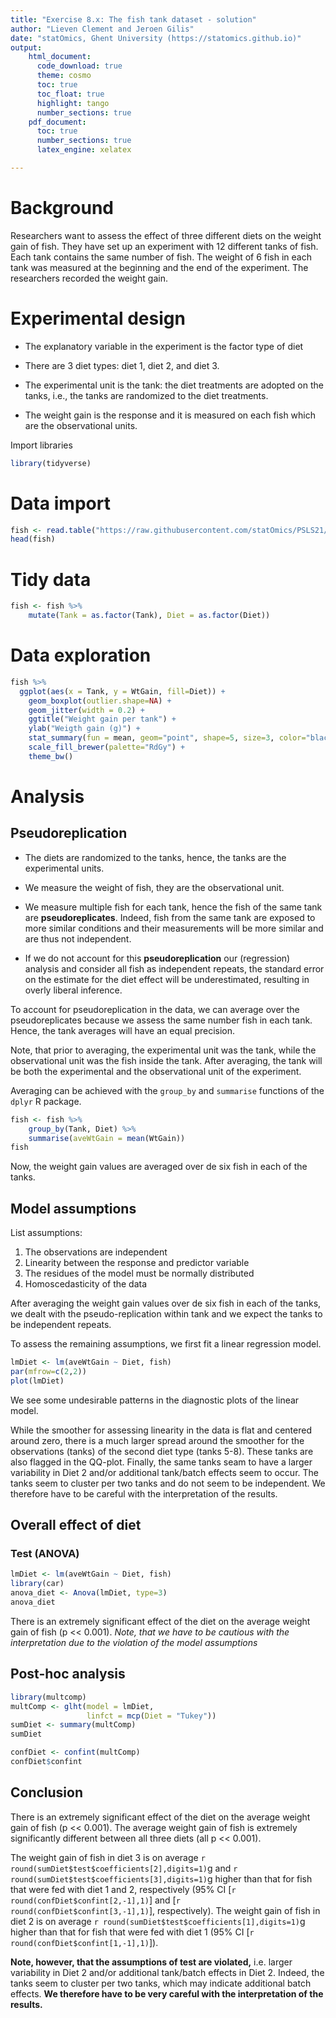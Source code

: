 ```yaml
---
title: "Exercise 8.x: The fish tank dataset - solution"   
author: "Lieven Clement and Jeroen Gilis"
date: "statOmics, Ghent University (https://statomics.github.io)"  
output:
    html_document:
      code_download: true    
      theme: cosmo
      toc: true
      toc_float: true
      highlight: tango
      number_sections: true
    pdf_document:
      toc: true
      number_sections: true
      latex_engine: xelatex

---
```


# Background 

Researchers want to assess the effect of three different diets on the weight 
gain of fish. They have set up an experiment with 12 different tanks of fish. 
Each tank contains the same number of fish. The weight of 6 fish in each tank 
was measured at the beginning and the end of the experiment. The researchers 
recorded the weight gain.

# Experimental design

- The explanatory variable in the experiment is the factor type of diet

- There are 3 diet types: diet 1, diet 2, and diet 3.

- The experimental unit is the tank: the diet treatments are adopted on the 
tanks, i.e., the tanks are randomized to the diet treatments.

- The weight gain is the response and it is measured on each fish which are 
the observational units.

Import libraries

```r
library(tidyverse)
```

# Data import

```r
fish <- read.table("https://raw.githubusercontent.com/statOmics/PSLS21/data/fishTank.txt",header=TRUE)
head(fish)
```

# Tidy data

```r
fish <- fish %>%
    mutate(Tank = as.factor(Tank), Diet = as.factor(Diet))
```

# Data exploration

```r
fish %>%
  ggplot(aes(x = Tank, y = WtGain, fill=Diet)) +
    geom_boxplot(outlier.shape=NA) + 
    geom_jitter(width = 0.2) +
    ggtitle("Weight gain per tank") +
    ylab("Weigth gain (g)") + 
    stat_summary(fun = mean, geom="point", shape=5, size=3, color="black", fill="black") +
    scale_fill_brewer(palette="RdGy") +
    theme_bw()
```

# Analysis

## Pseudoreplication

- The diets are randomized to the tanks, hence, the tanks are the experimental units. 
- We measure the weight of fish, they are the observational unit. 
- We measure multiple fish for each tank, hence  the fish of the same tank are **pseudoreplicates**. Indeed, fish from the same tank are exposed to more similar conditions and their measurements will be more similar and are thus not independent. 

- If we do not account for this 
**pseudoreplication** our (regression) analysis and consider all fish as independent repeats, the standard error on the estimate for the diet effect will be underestimated, resulting in overly liberal inference.

To account for pseudoreplication in the data, we can average over the pseudoreplicates because we assess the same number fish in each tank. 
Hence, the tank averages will have an equal precision. 

Note, that prior to averaging, the experimental unit was the tank, while the
observational unit was the fish inside the tank. After averaging, the tank
will be both the experimental and the observational unit of the experiment.
 
Averaging can be achieved with the `group_by` and `summarise` functions of 
the `dplyr` R package.

```r
fish <- fish %>% 
    group_by(Tank, Diet) %>%
    summarise(aveWtGain = mean(WtGain))
fish
```

Now, the weight gain values are averaged over de six fish in each of the tanks.

## Model assumptions

List assumptions:

1. The observations are independent
2. Linearity between the response and predictor variable
3. The residues of the model must be normally distributed
4. Homoscedasticity of the data

After averaging the weight gain values over de six fish in each of the tanks,
we dealt with the pseudo-replication within tank and we expect the tanks to be independent repeats. 

To assess the remaining assumptions, we first fit a linear regression model.

```r
lmDiet <- lm(aveWtGain ~ Diet, fish)
par(mfrow=c(2,2))
plot(lmDiet)
```

We see some undesirable patterns in the diagnostic plots of the linear model.

While the smoother for assessing linearity in the data is flat and centered
around zero, there is a much larger spread around the smoother for the 
observations (tanks) of the second diet type (tanks 5-8). These tanks are
also flagged in the QQ-plot. Finally, the same tanks seam to have a larger variability in Diet 2 and/or additional tank/batch effects seem to occur. The tanks seem to cluster per two tanks and do not seem to be independent. We therefore have to be careful with the interpretation of the results.


## Overall effect of diet

### Test (ANOVA)

```r
lmDiet <- lm(aveWtGain ~ Diet, fish)
library(car)
anova_diet <- Anova(lmDiet, type=3)
anova_diet
```

There is an extremely significant effect of the diet on the average weight gain of fish (p << 0.001). 
*Note, that we have to be cautious with the interpretation due to the violation of the model assumptions*

## Post-hoc analysis

```r
library(multcomp)
multComp <- glht(model = lmDiet, 
                 linfct = mcp(Diet = "Tukey"))
sumDiet <- summary(multComp)
sumDiet
```

```r
confDiet <- confint(multComp)
confDiet$confint
```

## Conclusion

There is an extremely significant effect of the diet on the average weight gain of fish (p << 0.001). 
The average weight gain of fish is extremely significantly different between all three diets (all p << 0.001). 

The weight gain of fish in diet 3 is on average `r round(sumDiet$test$coefficients[2],digits=1)`g and `r round(sumDiet$test$coefficients[3],digits=1)`g higher than that for fish that were fed with diet 1 and 2, respectively (95% CI
[`r round(confDiet$confint[2,-1],1)`] and [`r round(confDiet$confint[3,-1],1)`], respectively).
The weight gain of fish in diet 2 is on average `r round(sumDiet$test$coefficients[1],digits=1)`g higher than that for fish that were fed with diet 1 (95% CI
[`r round(confDiet$confint[1,-1],1)`]).

**Note, however, that the assumptions of test are violated,** i.e. larger 
variability in Diet 2 and/or additional tank/batch effects in Diet 2. Indeed, the tanks 
seem to cluster per two tanks, which may indicate additional batch effects. 
**We therefore have to be very careful with the interpretation of the results.**
